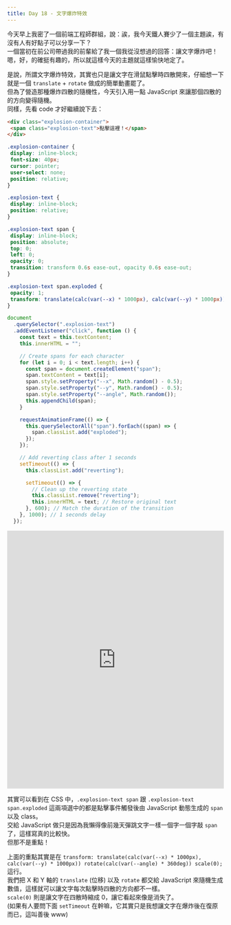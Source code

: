 ```yaml
---
title: Day 18 - 文字爆炸特效
---
```


今天早上我密了一個前端工程師群組，說：誒，我今天鐵人賽少了一個主題誒，有沒有人有好點子可以分享一下？  
一個當初在前公司帶過我的前輩給了我一個我從沒想過的回答：讓文字爆炸吧！  
嗯，好，的確挺有趣的，所以就這樣今天的主題就這樣愉快地定了。

是說，所謂文字爆炸特效，其實也只是讓文字在滑鼠點擊時四散開來，仔細想一下就是一個 `translate` + `rotate` 做成的簡單動畫罷了。  
但為了營造那種爆炸四散的隨機性，今天引入用一點 JavaScript 來讓那個四散的的方向變得隨機。  
同樣，先看 code 才好繼續說下去：

```html
<div class="explosion-container">
 <span class="explosion-text">點擊這裡！</span>
</div>
```

```css
.explosion-container {
 display: inline-block;
 font-size: 40px;
 cursor: pointer;
 user-select: none;
 position: relative;
}

.explosion-text {
 display: inline-block;
 position: relative;
}

.explosion-text span {
 display: inline-block;
 position: absolute;
 top: 0;
 left: 0;
 opacity: 0;
 transition: transform 0.6s ease-out, opacity 0.6s ease-out;
}

.explosion-text span.exploded {
 opacity: 1;
 transform: translate(calc(var(--x) * 1000px), calc(var(--y) * 1000px)) rotate(calc(var(--angle) * 360deg)) scale(0);
}
```

```javascript
document
  .querySelector(".explosion-text")
  .addEventListener("click", function () {
    const text = this.textContent;
    this.innerHTML = "";

    // Create spans for each character
    for (let i = 0; i < text.length; i++) {
      const span = document.createElement("span");
      span.textContent = text[i];
      span.style.setProperty("--x", Math.random() - 0.5);
      span.style.setProperty("--y", Math.random() - 0.5);
      span.style.setProperty("--angle", Math.random());
      this.appendChild(span);
    }

    requestAnimationFrame(() => {
      this.querySelectorAll("span").forEach((span) => {
        span.classList.add("exploded");
      });
    });

    // Add reverting class after 1 seconds
    setTimeout(() => {
      this.classList.add("reverting");

      setTimeout(() => {
        // Clean up the reverting state
        this.classList.remove("reverting");
        this.innerHTML = text; // Restore original text
      }, 600); // Match the duration of the transition
    }, 1000); // 1 seconds delay
  });
```

<iframe  height="600" width="100%" title="day 18 - explosion_text" src="https://codepen.io/ChungYingHo/embed/KKjBQwd?default-tab=html%2Cresult" frameborder="no" loading="lazy" allowtransparency="true" allowfullscreen="true">
  See the Pen <a href="https://codepen.io/ChungYingHo/pen/KKjBQwd">
  day 18 - explosion_text</a> by ChungYingHo (<a href="https://codepen.io/ChungYingHo">@ChungYingHo</a>)
  on <a href="https://codepen.io">CodePen</a>.
</iframe>

其實可以看到在 CSS 中，`.explosion-text span` 跟 `.explosion-text span.exploded` 這兩項選中的都是點擊事件觸發後由 JavaScript 動態生成的 `span` 以及 class。  
交給 JavaScript 做只是因為我懶得像前幾天彈跳文字一樣一個字一個字敲 `span` 了，這樣寫真的比較快。  
但那不是重點！

上面的重點其實是在 `transform: translate(calc(var(--x) * 1000px), calc(var(--y) * 1000px)) rotate(calc(var(--angle) * 360deg)) scale(0);` 這行。  
我們把 X 和 Y 軸的 `translate` (位移) 以及 `rotate` 都交給 JavaScript 來隨機生成數值，這樣就可以讓文字每次點擊時四散的方向都不一樣。  
`scale(0)` 則是讓文字在四散時縮成 0，讓它看起來像是消失了。  
(如果有人要問下面 `setTimeout` 在幹嘛，它其實只是我想讓文字在爆炸後在復原而已，這叫善後 www)